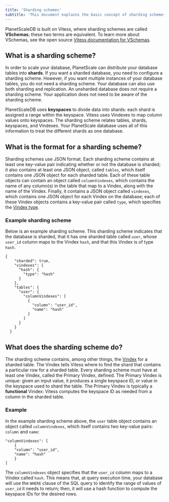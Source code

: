```yaml
---
title: 'Sharding schemes'
subtitle: 'This document explains the basic concept of sharding schemes as used in PlanetScaleDB.'
---
```


PlanetScaleDB is built on Vitess, where sharding schemes are called **VSchemas**; these two terms are equivalent. To learn more about VSchemas, see the open source [Vitess documentation for VSchemas](http://vitess.io/docs/reference/vschema).

## What is a sharding scheme?

In order to scale your database, PlanetScale can distribute your database tables into **shards**. If you want a sharded database, you need to configure a sharding scheme. However, if you want multiple instances of your database tables, you do not need a sharding scheme. Your database can also use both sharding and replication. An unsharded database does not require a sharding scheme. Your application does not need to be aware of the sharding scheme.

PlanetScaleDB uses **keyspaces** to divide data into shards: each shard is assigned a range within the keyspace. Vitess uses Vindexes to map column values onto keyspaces. The sharding scheme relates tables, shards, keyspaces, and Vindexes. Your PlanetScale database uses all of this information to treat the different shards as one database.

## What is the format for a sharding scheme?

Sharding schemes use JSON format. Each sharding scheme contains at least one key-value pair indicating whether or not the database is sharded; it also contains at least one JSON object, called `tables`, which itself contains one JSON object for each sharded table. Each of these table objects can contain an object called `columnVindexes`, which contains the name of any column(s) in the table that map to a Vindex, along with the name of the Vindex. Finally, it contains a JSON object called `vindexes`, which contains one JSON object for each Vindex on the database; each of these Vindex objects contains a key-value pair called `type`, which specifies the [Vindex type](http://vitess.io/docs/reference/vschema/#predefined-vindexes).

### Example sharding scheme

Below is an example sharding scheme. This sharding scheme indicates that the database is sharded, that it has one sharded table called `user`, whose `user_id` column maps to the Vindex `hash`, and that this Vindex is of type `hash`.

```
{
    "sharded": true,
    "vindexes": {
      "hash": {
        "type": "hash"
      }
    },
    "tables": {
      "user": {
        "columnVindexes": [
          {
            "column": "user_id",
            "name": "hash"
          }
        ]
      }
    }
  }
```

## What does the sharding scheme do?

The sharding scheme contains, among other things, the [Vindex](http://vitess.io/docs/reference/vindexes/) for a sharded table. The Vindex tells Vitess where to find the shard that contains a particular row for a sharded table. Every sharding scheme must have at least one Vindex, called the Primary Vindex, defined. The Primary Vindex is unique: given an input value, it produces a single keyspace ID, or value in the keyspace used to shard the table. The Primary Vindex is typically a **functional** Vindex: Vitess computes the keyspace ID as needed from a column in the sharded table.

### Example

In the example sharding scheme above, the `user` table object contains an object called `columnVindexes`, which itself contains two key-value pairs: `column` and `name`:

```
"columnVindexes": [
    {
    "column": "user_id",
    "name": "hash"
    }
]
```

The `columnVindexes` object specifies that the `user_id` column maps to a Vindex called `hash`. This means that, at query execution time, your database will use the `WHERE` clause of the SQL query to identify the range of values of `user_id` it needs to return; then, it will use a hash function to compute the keyspace IDs for the desired rows.
